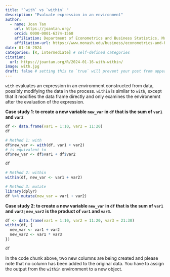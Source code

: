 ```yaml
---
title: "`with` vs `within` "
description: "Evaluate expression in an environment"
author:
  - name: Joan Tan
    url: https://joantan.org/
    orcid: 0000-0001-6374-1568
    affiliation: Department of Econometrics and Business Statistics, Monash University/ NAB 
    affiliation-url: https://www.monash.edu/business/econometrics-and-business-statistics/
date: 01-16-2024
categories: [R, intermediate] # self-defined categories
citation: 
  url: https://joantan.org/R/2024-01-16-with-within/ 
image: with.jpg
draft: false # setting this to `true` will prevent your post from appearing on your listing page until you're ready!
---
```


`with` evaluates an expression in an environment constructed from data, possibly modifying the data in the process. `within` is similar to `with`, except that it modifies the data frame directly and only examines the environemnt after the evaluation of the expression.

**Case study 1: to create a new variable `new_var` in `df` that is the sum of `var1` and `var2`**

```r
df <- data.frame(var1 = 1:10, var2 = 11:20)
df

# Method 1: with
df$new_var <- with(df, var1 + var2) 
# is equivalent to
df$new_var <- df$var1 + df$var2

df

# Method 2: within
within(df, new_var <- var1 + var2)

# Method 3: mutate
library(dplyr)
df %>% mutate(new_var = var1 + var2)
```

**Case study 2: to create a new variable `new_var` in `df` that is the sum of `var1` and `var2`; `new_var2` is the product of `var1` and `var3`.**

```r
df <- data.frame(var1 = 1:10, var2 = 11:20, var3 = 21:30)
within(df, {
  new_var <- var1 + var2
  new_var2 <- var1 * var3
})

df
```

In the code chunk above, two new columns are being created and please note that no column has been added to the original data. You have to assign the output from the `within` environment to a new object.

